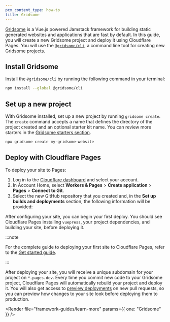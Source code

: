 ```yaml
---
pcx_content_type: how-to
title: Gridsome
---
```



[Gridsome](https://gridsome.org) is a Vue.js powered Jamstack framework for building static generated websites and applications that are fast by default. In this guide, you will create a new Gridsome project and deploy it using Cloudflare Pages. You will use the [`@gridsome/cli`](https://github.com/gridsome/gridsome/tree/master/packages/cli), a command line tool for creating new Gridsome projects.

## Install Gridsome

Install the `@gridsome/cli` by running the following command in your terminal:

```sh
npm install --global @gridsome/cli
```

## Set up a new project

With Gridsome installed, set up a new project by running `gridsome create`. The `create` command accepts a name that defines the directory of the project created and an optional starter kit name. You can review more starters in the [Gridsome starters section](https://gridsome.org/docs/starters/).

```sh
npx gridsome create my-gridsome-website
```

<Render file="tutorials-before-you-start" />

<Render file="framework-guides/create-github-repository" />

## Deploy with Cloudflare Pages

To deploy your site to Pages:

1. Log in to the [Cloudflare dashboard](https://dash.cloudflare.com/) and select your account.
2. In Account Home, select **Workers & Pages** > **Create application** > **Pages** > **Connect to Git**.
3. Select the new GitHub repository that you created and, in the **Set up builds and deployments** section, the following information will be provided:

<PagesBuildPreset framework="gridsome" />

After configuring your site, you can begin your first deploy. You should see Cloudflare Pages installing `vuepress`, your project dependencies, and building your site, before deploying it.

:::note

For the complete guide to deploying your first site to Cloudflare Pages, refer to the [Get started guide](/pages/get-started/).

:::

After deploying your site, you will receive a unique subdomain for your project on `*.pages.dev`. Every time you commit new code to your Gridsome project, Cloudflare Pages will automatically rebuild your project and deploy it. You will also get access to [preview deployments](/pages/configuration/preview-deployments/) on new pull requests, so you can preview how changes to your site look before deploying them to production.

<Render file="framework-guides/learn-more" params={{ one: "Gridsome" }} />
